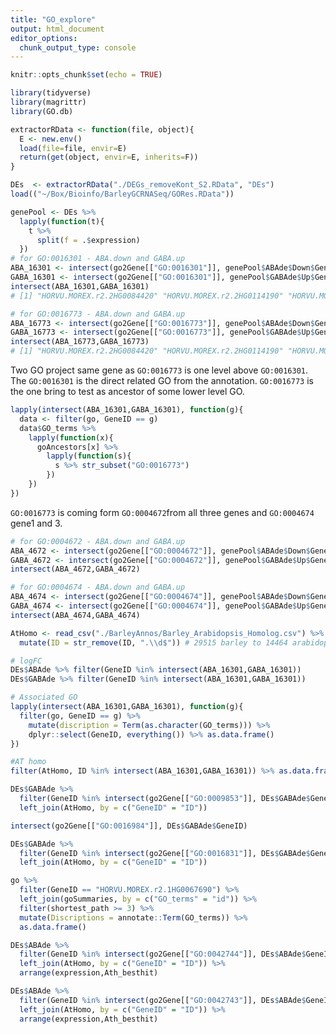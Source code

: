 ```yaml
---
title: "GO_explore"
output: html_document
editor_options: 
  chunk_output_type: console
---
```


```r
knitr::opts_chunk$set(echo = TRUE)
```

```r
library(tidyverse)
library(magrittr)
library(GO.db)
```

```r
extractorRData <- function(file, object){
  E <- new.env()
  load(file=file, envir=E)
  return(get(object, envir=E, inherits=F))
}

DEs  <- extractorRData("./DEGs_removeKont_S2.RData", "DEs")
load(("~/Box/Bioinfo/BarleyGCRNASeq/GORes.RData"))
```

```r
genePool <- DEs %>% 
  lapply(function(t){
    t %>% 
      split(f = .$expression)
  })
# for GO:0016301 - ABA.down and GABA.up
ABA_16301 <- intersect(go2Gene[["GO:0016301"]], genePool$ABAde$Down$GeneID)
GABA_16301 <- intersect(go2Gene[["GO:0016301"]], genePool$GABAde$Up$GeneID)
intersect(ABA_16301,GABA_16301)
# [1] "HORVU.MOREX.r2.2HG0084420" "HORVU.MOREX.r2.2HG0114190" "HORVU.MOREX.r2.7HG0565210"

# for GO:0016773 - ABA.down and GABA.up
ABA_16773 <- intersect(go2Gene[["GO:0016773"]], genePool$ABAde$Down$GeneID)
GABA_16773 <- intersect(go2Gene[["GO:0016773"]], genePool$GABAde$Up$GeneID)
intersect(ABA_16773,GABA_16773)
# [1] "HORVU.MOREX.r2.2HG0084420" "HORVU.MOREX.r2.2HG0114190" "HORVU.MOREX.r2.7HG0565210"
```
Two GO project same gene as `GO:0016773` is one level above `GO:0016301`. The `GO:0016301` is the direct related GO from the annotation. `GO:0016773` is the one bring to test as ancestor of some lower level GO.
```r
lapply(intersect(ABA_16301,GABA_16301), function(g){
  data <- filter(go, GeneID == g)
  data$GO_terms %>% 
    lapply(function(x){
      goAncestors[x] %>% 
        lapply(function(s){
          s %>% str_subset("GO:0016773")
        })
    })
})
```
`GO:0016773` is coming form `GO:0004672`from all three genes and `GO:0004674` gene1 and 3.
```r
# for GO:0004672 - ABA.down and GABA.up
ABA_4672 <- intersect(go2Gene[["GO:0004672"]], genePool$ABAde$Down$GeneID)
GABA_4672 <- intersect(go2Gene[["GO:0004672"]], genePool$GABAde$Up$GeneID)
intersect(ABA_4672,GABA_4672)

# for GO:0004674 - ABA.down and GABA.up
ABA_4674 <- intersect(go2Gene[["GO:0004674"]], genePool$ABAde$Down$GeneID)
GABA_4674 <- intersect(go2Gene[["GO:0004674"]], genePool$GABAde$Up$GeneID)
intersect(ABA_4674,GABA_4674)
```

```r
AtHomo <- read_csv("./BarleyAnnos/Barley_Arabidopsis_Homolog.csv") %>% 
  mutate(ID = str_remove(ID, ".\\d$")) # 29515 barley to 14464 arabidopsis
```

```r
# logFC
DEs$ABAde %>% filter(GeneID %in% intersect(ABA_16301,GABA_16301))
DEs$GABAde %>% filter(GeneID %in% intersect(ABA_16301,GABA_16301))

# Associated GO
lapply(intersect(ABA_16301,GABA_16301), function(g){
  filter(go, GeneID == g) %>% 
    mutate(discription = Term(as.character(GO_terms))) %>% 
    dplyr::select(GeneID, everything()) %>% as.data.frame()
})

#AT homo
filter(AtHomo, ID %in% intersect(ABA_16301,GABA_16301)) %>% as.data.frame()
```

```r
DEs$GABAde %>% 
  filter(GeneID %in% intersect(go2Gene[["GO:0009853"]], DEs$GABAde$GeneID)) %>% 
  left_join(AtHomo, by = c("GeneID" = "ID"))

intersect(go2Gene[["GO:0016984"]], DEs$GABAde$GeneID)

```

```r
DEs$GABAde %>% 
  filter(GeneID %in% intersect(go2Gene[["GO:0016831"]], DEs$GABAde$GeneID)) %>% 
  left_join(AtHomo, by = c("GeneID" = "ID"))
```

```r
go %>% 
  filter(GeneID == "HORVU.MOREX.r2.1HG0067690") %>% 
  left_join(goSummaries, by = c("GO_terms" = "id")) %>% 
  filter(shortest_path >= 3) %>% 
  mutate(Discriptions = annotate::Term(GO_terms)) %>% 
  as.data.frame()
```

```r
DEs$ABAde %>% 
  filter(GeneID %in% intersect(go2Gene[["GO:0042744"]], DEs$ABAde$GeneID)) %>% 
  left_join(AtHomo, by = c("GeneID" = "ID")) %>% 
  arrange(expression,Ath_besthit)

DEs$ABAde %>% 
  filter(GeneID %in% intersect(go2Gene[["GO:0042743"]], DEs$ABAde$GeneID)) %>% 
  left_join(AtHomo, by = c("GeneID" = "ID")) %>% 
  arrange(expression,Ath_besthit)
```
